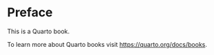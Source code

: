 # Preface {.unnumbered}

This is a Quarto book.

To learn more about Quarto books visit <https://quarto.org/docs/books>.






